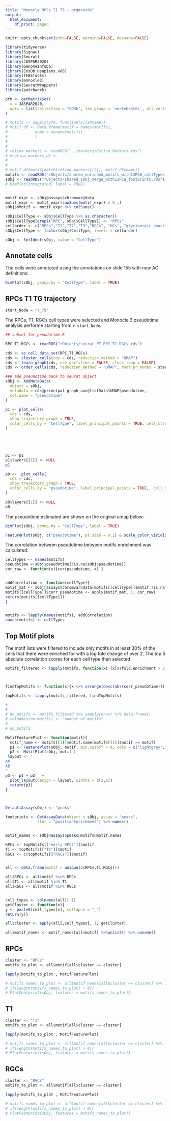 ```yaml
---
title: "Monocle RPCs T1 T3 - organoids"
output:
  html_document:
    df_print: paged
---
```



```r
knitr::opts_chunk$set(echo=FALSE, warning=FALSE, message=FALSE)

```


```r
library(tidyverse)
library(Signac)
library(Seurat)
library(JASPAR2020)
library(GenomeInfoDb)
library(EnsDb.Hsapiens.v86)
library(TFBSTools)
library(monocle3)
library(SeuratWrappers)
library(patchwork)

pfm <- getMatrixSet(
  x = JASPAR2020,
  opts = list(collection = "CORE", tax_group = 'vertebrates', all_versions = FALSE)
)

# motifs <- sapply(pfm, function(x){x@name})
# motif_df <- data.frame(motif = names(motifs),
#            name = unname(motifs)
#            )
# 
# 
# retina_markers <- readRDS("../markers/Retina_Markers.rds")
# #retina_markers_df <-
# 
# 
# motif_df$motif[match(retina_markers[[2]], motif_df$name)]
motifs <- readRDS("rObjects/shared_enriched_motifs_with13PCW_cellTypes.rds")
sObj <- readRDS("rObjects/shared_sObj_merge_with13PCW_footprints.rds")
# DimPlot(integrated, label = TRUE)


motif_expr <- sObj@assays$chromvar@data
motif_expr <- motif_expr[rowSums(motif_expr) > 0 ,]
sObj$nMotif <- motif_expr %>% colSums()

sObj$CellType <- sObj$CellType %>% as.character()
sObj$CellType[grepl("RPC", sObj$CellType)] <- "RPCs"
cellorder <- c("RPCs","T1","T2","T3","RGCs", "HCs", "glycinergic amacrine cells ", "Gabaergic amacrine cells", "starburst amacrine cells", "cones", "rods", "BPs", "microglia", "MG")
sObj$CellType <- factor(sObj$CellType, levels = cellorder)

sObj <- SetIdent(sObj, value = "CellType")
```


## Annotate cells

The cells were annotated using the annotations on slide 155 with new AC definitions:

```r
DimPlot(sObj, group.by = "CellType", label = TRUE)


```



## RPCs T1 TG trajectory
```r
start_Node = "Y_79"
```

The RPCs, T1, RGCs cell types were selected and Monocle 3 pseudotime analysis performe starting from `r start_Node`.  

```r

## subset_for_pseudotime.R


```

```r

RPC_T1_RGCs <- readRDS("rObjects/seurat_PT_RPC_T1_RGCs.rds")

cds <- as.cell_data_set(RPC_T1_RGCs)
cds <- cluster_cells(cds = cds, reduction_method = "UMAP")
cds <- learn_graph(cds, use_partition = FALSE, close_loop = FALSE)
cds <- order_cells(cds, reduction_method = "UMAP", root_pr_nodes = start_Node)

### add pseudotime back to seurat object
sObj <- AddMetaData(
  object = sObj,
  metadata = cds@principal_graph_aux@listData$UMAP$pseudotime,
  col.name = "pseudotime"
)

```

```r
p1 <- plot_cells(
  cds = cds,
  show_trajectory_graph = TRUE,
  color_cells_by = "CellType", label_principal_points = TRUE, cell_stroke = .5
) 





p1 <- p1
p1$layers[[1]] <- NULL
p1
```



```r
p0 <-  plot_cells(
  cds = cds,
  show_trajectory_graph = TRUE,
  color_cells_by = "pseudotime", label_principal_points = TRUE,  cell_stroke = .5
) 

p0$layers[[1]] <- NULL
p0

```

The pseudotime estimated are shown on the original umap below:


```r
DimPlot(sObj, group.by = "CellType", label = TRUE)

FeaturePlot(sObj, c("pseudotime"), pt.size = 0.1) & scale_color_viridis_c()

```



The correlation between pseudotime between motifs enrichment was calculated:

```r
cellTypes <- names(motifs)
pseudotime <-sObj$pseudotime[!is.na(sObj$pseudotime)]
cor_row <- function(x){cor(pseudotime, x) }


addCorrelation <- function(cellType){
motif_mat <- sObj@assays$chromvar@data[motifs[[cellType]]$motif,!is.na(sObj$pseudotime)]
motifs[[cellType]]$corr_pseudotime <- apply(motif_mat, 1, cor_row)
return(motifs[[cellType]])
}


motifs <- lapply(names(motifs), addCorrelation)
names(motifs) <- cellTypes

```


## Top Motif plots {.tabset .tabset-pills}

The motif lists were filtered to include only motifs in at least 30% of the cells that there were enriched for with a log fold change of over 2. The top 5 absolute correlation scores for each cell type then selected


```r
motifs_filtered <- lapply(motifs, function(x) {x[x$fold.enrichment > 2 & x$percent.observed > 30, ]})



findTopMotifs <- function(x){x %>% arrange(desc(abs(corr_pseudotime))) %>% head(n = 5)}

topMotifs <- lapply(motifs_filtered, findTopMotifs)

# 
# 
# no_motifs <- motifs_filtered %>% sapply(nrow) %>% data.frame() 
# colnames(no_motifs) <- "number of motifs"
# 
# no_motifs

```

```r
MotifFeaturePlot <- function(motif){
  motif_name <- motifs[[1]]$motif.name[motifs[[1]]$motif == motif]
  p1 <- FeaturePlot(sObj, motif, min.cutoff = 0, cols = c("lightgrey", "red"), order = TRUE, pt.size = 1 ) + ggtitle( paste(motif_name, motif))
  p2 <- MotifPlot(sObj, motif )
 layout <- '
A#
AB
'
p3 <- p1 + p2   +
  plot_layout(design = layout, widths = c(2,1))
  return(p3)
}



DefaultAssay(sObj) <- "peaks"
```

```r
footprints <- GetAssayData(object = sObj, assay = "peaks", 
              slot = "positionEnrichment") %>% names()



```



```r
motif_names <- sObj@assays$peaks@motifs@motif.names

RPCs <- topMotifs[["early RPCs"]]$motif
T1 <- topMotifs[["T1"]]$motif
RGCs <- c(topMotifs[["RGCs"]]$motif)


all <- data.frame(motif = unique(c(RPCs,T1,RGCs)))

all$RPCs <- all$motif %in% RPCs
all$T1 <- all$motif %in% T1
all$RGCs <- all$motif %in% RGCs


cell_types <- colnames(all)[-1]
getCluster <- function(x){
y <- paste0(cell_types[x], collapse = "_")
return(y)}

all$cluster <- apply(all[,cell_types], 1, getCluster)

all$motif_names <- motif_names[all$motif] %>%unlist() %>% unname()
```



## RPCs 

```r
cluster <- "RPCs"
motifs_to_plot <- all$motif[all$cluster == cluster]

lapply(motifs_to_plot , MotifFeaturePlot)

# motifs_names_to_plot <- all$motif_names[all$cluster == cluster] %>% intersect(footprints)
# if(length(motifs_names_to_plot) > 0){
# PlotFootprint(sObj, features = motifs_names_to_plot)}
```



## T1 

```r
cluster <- "T1"
motifs_to_plot <- all$motif[all$cluster == cluster]

lapply(motifs_to_plot , MotifFeaturePlot)

# motifs_names_to_plot <- all$motif_names[all$cluster == cluster] %>% intersect(footprints)
# if(length(motifs_names_to_plot) > 0){
# PlotFootprint(sObj, features = motifs_names_to_plot)}
```

## RGCs 

```r
cluster <- "RGCs"
motifs_to_plot <- all$motif[all$cluster == cluster]

lapply(motifs_to_plot , MotifFeaturePlot)

# motifs_names_to_plot <- all$motif_names[all$cluster == cluster] %>% intersect(footprints)
# if(length(motifs_names_to_plot) > 0){
# PlotFootprint(sObj, features = motifs_names_to_plot)}
```
